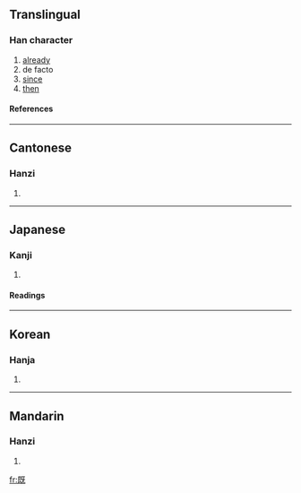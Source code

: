 {{see|旣}}

==Translingual==
===Han character===
{{Han char|rn=71|rad=无|as=05|sn=9|four=7171<sub>4</sub>|canj=日戈一女山 (AIMVU)}}
# [[already]]
# de facto
# [[since]]
# [[then]]
====References====
{{Han ref|kx=0485.310|dkj=13721|dj=0848.030|hdz=21148.010|uh=65E2|ud=26082|bh=AC4A|bd=44106}}
----
==Cantonese==
===Hanzi===
{{yue-hanzi|jyut=|y=gei3}}
# {{defn|Cantonese}}
----
==Japanese==
===Kanji===
{{ja-kanji|grade=c|rs=无05}}
# {{defn|Japanese}} 
====Readings====
{{ja-readings|on=[[き]] (ki)|kun=[[つきる]] (tsukiru), [[すでに]] (sudeni)}}
----
==Korean==
===Hanja===
{{ko-hanja|hangeul=기|eumhun=|rv=gi|mr=ki|y=ki}}
# {{defn|Korean}}
----
==Mandarin==
===Hanzi===
{{cmn-hanzi|pin=[[jì]] ([[ji4]])|wg=chi<sup>4</sup>}}
# {{defn|Mandarin}}

[[fr:既]]